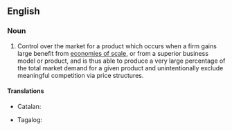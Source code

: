==English==

===Noun===
{{wikipedia}}
{{en-noun|natural monopolies}}
# Control over the market for a product which occurs when a firm gains large benefit from [[economies of scale]], or from a superior business model or product, and is thus able to produce a very large percentage of the total market demand for a given product and unintentionally exclude meaningful competition via price structures.

====Translations====
{{trans-top|type of monopoly}}
* Catalan: {{t+|ca|monopoli natural|m}}
{{trans-mid}}
* Tagalog: {{t|tl|likas na sarilakal}}
{{trans-bottom}}